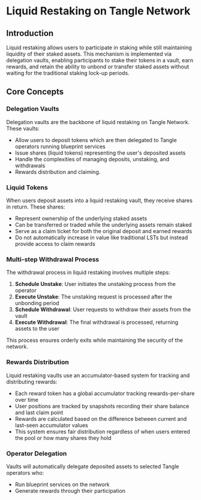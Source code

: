# Liquid Restaking on Tangle Network

## Introduction

Liquid restaking allows users to participate in staking while still maintaining liquidity of their staked assets.
This mechanism is implemented via delegation vaults, enabling participants to stake their tokens in a vault, earn rewards, and retain the ability to unbond or transfer staked assets without waiting for the traditional staking lock-up periods.

## Core Concepts

### Delegation Vaults

Delegation vaults are the backbone of liquid restaking on Tangle Network. These vaults:

- Allow users to deposit tokens which are then delegated to Tangle operators running blueprint services
- Issue shares (liquid tokens) representing the user's deposited assets
- Handle the complexities of managing deposits, unstaking, and withdrawals
- Rewards distribution and claiming.

### Liquid Tokens

When users deposit assets into a liquid restaking vault, they receive shares in return. These shares:

- Represent ownership of the underlying staked assets
- Can be transferred or traded while the underlying assets remain staked
- Serve as a claim ticket for both the original deposit and earned rewards
- Do not automatically increase in value like traditional LSTs but instead provide access to claim rewards

### Multi-step Withdrawal Process

The withdrawal process in liquid restaking involves multiple steps:

1. **Schedule Unstake**: User initiates the unstaking process from the operator
2. **Execute Unstake**: The unstaking request is processed after the unbonding period
3. **Schedule Withdrawal**: User requests to withdraw their assets from the vault
4. **Execute Withdrawal**: The final withdrawal is processed, returning assets to the user

This process ensures orderly exits while maintaining the security of the network.

### Rewards Distribution

Liquid restaking vaults use an accumulator-based system for tracking and distributing rewards:

- Each reward token has a global accumulator tracking rewards-per-share over time
- User positions are tracked by snapshots recording their share balance and last claim point
- Rewards are calculated based on the difference between current and last-seen accumulator values
- This system ensures fair distribution regardless of when users entered the pool or how many shares they hold

### Operator Delegation

Vaults will automatically delegate deposited assets to selected Tangle operators who:

- Run blueprint services on the network
- Generate rewards through their participation
